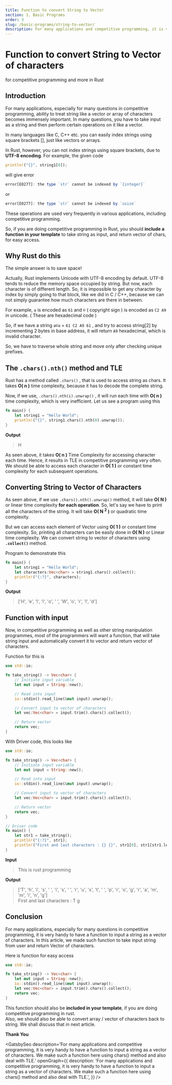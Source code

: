```yaml
---
title: Function to convert String to Vector
section: 1. Basic Programs
order: 3
slug: /basic-programs/string-to-vector/
description: For many applications and competitive programming, it is very handy to have a function to input a string as a vector of characters. We make such a function here using chars() method.
---
```


# Function to convert String to Vector of characters
for competitive programming and more in Rust

## Introduction

For many applications, especially for many questions in competitive programming, ability to treat string like a vector or array of characters becomes immensely important.
In many questions, you have to take input as a string and then perform certain operations on it like a vector.

In many languages like C, C++ etc. you can easily index strings using square brackets [], just like vectors or arrays.

In Rust, however, you can not index strings using square brackets, due to **UTF-8 encoding**. For example, the given code

```rust
println!("{}", string1[0]);
```

will give error

```js
error[E0277]: the type `str` cannot be indexed by `{integer}`
```

or

```js
error[E0277]: the type `str` cannot be indexed by `usize`
```

These operations are used very frequently in various applications, including competitive programming.

So, if you are doing competitive programming in Rust, you should **include a function in your template** to take string as input, and return vector of chars, for easy access.

## Why Rust do this

The simple answer is to save space!

Actually, Rust implements Unicode with UTF-8 encoding by default. UTF-8 tends to reduce the memory space occupied by string. But now, each character is of different length.
So, it is impossible to get any character by index by simply going to that block, like we did in C / C++, because we can not simply guarantee how much characters are there in between.

For example, `a` is encoded as `61` and `©` ( copyright sign ) is encoded as `C2 A9` in unicode. ( These are hexadecimal code )

So, if we have a string `a©a` = `61 C2 A9 61` , and try to access string[2] by incrementing 2 bytes in base address, it will return `A9` hexadecimal, which is invalid character.

So, we have to traverse whole string and move only after checking unique prefixes.

## The `.chars().nth()` method and TLE

Rust has a method called `.chars()` , that is used to access string as chars. It takes **O( n )** time complexity, because it has to decode the complete string.

Now, if we use, `.chars().nth(i).unwrap()` , it will run each time with **O( n )** time complexity, which is very inefficient. Let us see a program using this

```rust
fn main() {
    let string1 = "Hello World";
    println!("{}", string1.chars().nth(0).unwrap());
}
```

**Output**

>H

As seen above, it takes **O( n )** Time Complexity for accessing character each time. Hence, it results in TLE in competitive programming very often. We should be able to access each character in **O( 1 )** or constant time complexity for each subsequent operations.

## Converting String to Vector of Characters

As seen above, if we use `.chars().nth().unwrap()` method, it will take **O( N )** or linear time complexity **for each operation**. So, let's say we have to print all the characters of the string. It will take **O( N <sup>2</sup> )** or quadratic time complexity.

But we can access each element of Vector using **O( 1 )** or constant time complexity. So, printing all characters can be easily done in **O( N )** or Linear time complexity. We can convert string to vector of characters using **`.collect()`** method.

Program to demonstrate this

```rust
fn main() {
    let string1 = "Hello World";
    let characters:Vec<char> = string1.chars().collect();
    println!("{:?}", characters);
}
```

**Output**

>['H', 'e', 'l', 'l', 'o', ' ', 'W', 'o', 'r', 'l', 'd']

## Function with input

Now, in competitive programming as well as other string manipulation programmes, most of the programmers will want a function, that will take string input and automatically convert it to vector and return vector of characters.

Function for this is

```rust
use std::io;

fn take_string() -> Vec<char> {
    // Initiate input variable
    let mut input = String::new();

    // Read into input
    io::stdin().read_line(&mut input).unwrap();

    // Convert input to vector of characters
    let vec:Vec<char> = input.trim().chars().collect();

    // Return vector
    return vec;
}
```

With Driver code, this looks like
```rust
use std::io;

fn take_string() -> Vec<char> {
    // Initiate input variable
    let mut input = String::new();

    // Read into input
    io::stdin().read_line(&mut input).unwrap();

    // Convert input to vector of characters
    let vec:Vec<char> = input.trim().chars().collect();

    // Return vector
    return vec;
}

// Driver code
fn main() {
    let str1 = take_string();
    println!("{:?}", str1);
    println!("First and last characters : {} {}", str1[0], str1[str1.len()-1]);
}
```

**Input**
>This is rust programming

**Output**
>['T', 'h', 'i', 's', ' ', 'i', 's', ' ', 'r', 'u', 's', 't', ' ', 'p', 'r', 'o', 'g', 'r', 'a', 'm', 'm', 'i', 'n', 'g'] <br />
First and last characters : T g

## Conclusion

For many applications, especially for many questions in competitive programming, it is very handy to have a function to input a string as a vector of characters.
In this article, we made such function to take input string from user and return Vector of characters.

Here is function for easy access

```rust
use std::io;

fn take_string() -> Vec<char> {
    let mut input = String::new();
    io::stdin().read_line(&mut input).unwrap();
    let vec:Vec<char> = input.trim().chars().collect();
    return vec;
}
```
This function should also be **included in your template**, if you are doing competitive programming in rust.<br/>
Also, we should also be able to convert array / vector of characters back to string. We shall discuss that in next article.

**Thank You**

<GatsbySeo
    description='For many applications and competitive programming, it is very handy to have a function to input a string as a vector of characters. We make such a function here using chars() method and also deal with TLE.'
    openGraph={{
        description: 'For many applications and competitive programming, it is very handy to have a function to input a string as a vector of characters. We make such a function here using chars() method and also deal with TLE.',
    }}
/>
